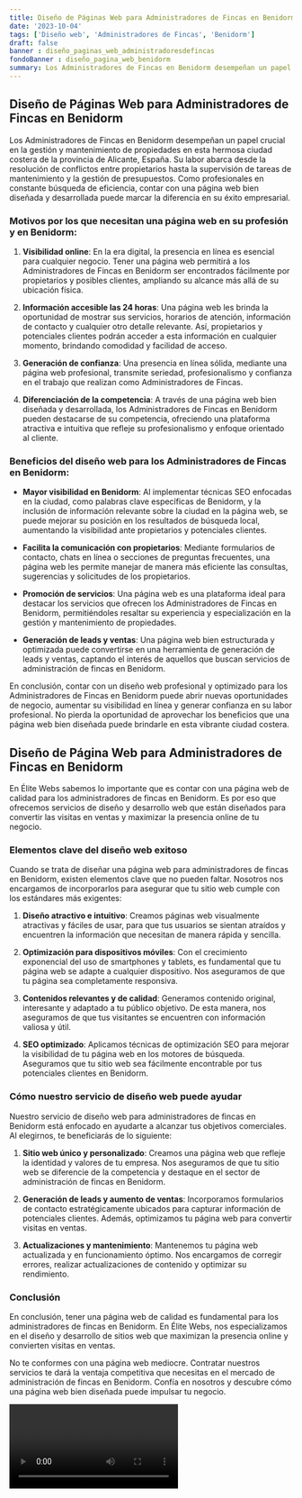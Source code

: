 ```yaml
---
title: Diseño de Páginas Web para Administradores de Fincas en Benidorm
date: '2023-10-04'
tags: ['Diseño web', 'Administradores de Fincas', 'Benidorm']
draft: false
banner : diseño_paginas_web_administradoresdefincas
fondoBanner : diseño_pagina_web_benidorm
summary: Los Administradores de Fincas en Benidorm desempeñan un papel crucial en la gestión y mantenimiento de propiedades en esta hermosa ciudad costera de la provincia de Alicante, España. Su labor abarca desde la resolución de conflictos entre propietarios hasta la supervisión de tareas de mantenimiento y la gestión de presupuestos. Como profesionales en constante búsqueda de eficiencia, contar con una página web bien diseñada y desarrollada puede marcar la diferencia en su éxito empresarial.
---
```


## Diseño de Páginas Web para Administradores de Fincas en Benidorm

Los Administradores de Fincas en Benidorm desempeñan un papel crucial en la gestión y mantenimiento de propiedades en esta hermosa ciudad costera de la provincia de Alicante, España. Su labor abarca desde la resolución de conflictos entre propietarios hasta la supervisión de tareas de mantenimiento y la gestión de presupuestos. Como profesionales en constante búsqueda de eficiencia, contar con una página web bien diseñada y desarrollada puede marcar la diferencia en su éxito empresarial.

### Motivos por los que necesitan una página web en su profesión y en Benidorm:

1. **Visibilidad online**: En la era digital, la presencia en línea es esencial para cualquier negocio. Tener una página web permitirá a los Administradores de Fincas en Benidorm ser encontrados fácilmente por propietarios y posibles clientes, ampliando su alcance más allá de su ubicación física.

2. **Información accesible las 24 horas**: Una página web les brinda la oportunidad de mostrar sus servicios, horarios de atención, información de contacto y cualquier otro detalle relevante. Así, propietarios y potenciales clientes podrán acceder a esta información en cualquier momento, brindando comodidad y facilidad de acceso.

3. **Generación de confianza**: Una presencia en línea sólida, mediante una página web profesional, transmite seriedad, profesionalismo y confianza en el trabajo que realizan como Administradores de Fincas.

4. **Diferenciación de la competencia**: A través de una página web bien diseñada y desarrollada, los Administradores de Fincas en Benidorm pueden destacarse de su competencia, ofreciendo una plataforma atractiva e intuitiva que refleje su profesionalismo y enfoque orientado al cliente.

### Beneficios del diseño web para los Administradores de Fincas en Benidorm:

- **Mayor visibilidad en Benidorm**: Al implementar técnicas SEO enfocadas en la ciudad, como palabras clave específicas de Benidorm, y la inclusión de información relevante sobre la ciudad en la página web, se puede mejorar su posición en los resultados de búsqueda local, aumentando la visibilidad ante propietarios y potenciales clientes.

- **Facilita la comunicación con propietarios**: Mediante formularios de contacto, chats en línea o secciones de preguntas frecuentes, una página web les permite manejar de manera más eficiente las consultas, sugerencias y solicitudes de los propietarios.

- **Promoción de servicios**: Una página web es una plataforma ideal para destacar los servicios que ofrecen los Administradores de Fincas en Benidorm, permitiéndoles resaltar su experiencia y especialización en la gestión y mantenimiento de propiedades.

- **Generación de leads y ventas**: Una página web bien estructurada y optimizada puede convertirse en una herramienta de generación de leads y ventas, captando el interés de aquellos que buscan servicios de administración de fincas en Benidorm.

En conclusión, contar con un diseño web profesional y optimizado para los Administradores de Fincas en Benidorm puede abrir nuevas oportunidades de negocio, aumentar su visibilidad en línea y generar confianza en su labor profesional. No pierda la oportunidad de aprovechar los beneficios que una página web bien diseñada puede brindarle en esta vibrante ciudad costera.

<GifSeo />

<Cta />

## Diseño de Página Web para Administradores de Fincas en Benidorm

En Élite Webs sabemos lo importante que es contar con una página web de calidad para los administradores de fincas en Benidorm. Es por eso que ofrecemos servicios de diseño y desarrollo web que están diseñados para convertir las visitas en ventas y maximizar la presencia online de tu negocio.

### Elementos clave del diseño web exitoso

Cuando se trata de diseñar una página web para administradores de fincas en Benidorm, existen elementos clave que no pueden faltar. Nosotros nos encargamos de incorporarlos para asegurar que tu sitio web cumple con los estándares más exigentes:

1. **Diseño atractivo e intuitivo**: Creamos páginas web visualmente atractivas y fáciles de usar, para que tus usuarios se sientan atraídos y encuentren la información que necesitan de manera rápida y sencilla.

2. **Optimización para dispositivos móviles**: Con el crecimiento exponencial del uso de smartphones y tablets, es fundamental que tu página web se adapte a cualquier dispositivo. Nos aseguramos de que tu página sea completamente responsiva.

3. **Contenidos relevantes y de calidad**: Generamos contenido original, interesante y adaptado a tu público objetivo. De esta manera, nos aseguramos de que tus visitantes se encuentren con información valiosa y útil.

4. **SEO optimizado**: Aplicamos técnicas de optimización SEO para mejorar la visibilidad de tu página web en los motores de búsqueda. Aseguramos que tu sitio web sea fácilmente encontrable por tus potenciales clientes en Benidorm.

### Cómo nuestro servicio de diseño web puede ayudar

Nuestro servicio de diseño web para administradores de fincas en Benidorm está enfocado en ayudarte a alcanzar tus objetivos comerciales. Al elegirnos, te beneficiarás de lo siguiente:

1. **Sitio web único y personalizado**: Creamos una página web que refleje la identidad y valores de tu empresa. Nos aseguramos de que tu sitio web se diferencie de la competencia y destaque en el sector de administración de fincas en Benidorm.

2. **Generación de leads y aumento de ventas**: Incorporamos formularios de contacto estratégicamente ubicados para capturar información de potenciales clientes. Además, optimizamos tu página web para convertir visitas en ventas.

3. **Actualizaciones y mantenimiento**: Mantenemos tu página web actualizada y en funcionamiento óptimo. Nos encargamos de corregir errores, realizar actualizaciones de contenido y optimizar su rendimiento.

### Conclusión

En conclusión, tener una página web de calidad es fundamental para los administradores de fincas en Benidorm. En Élite Webs, nos especializamos en el diseño y desarrollo de sitios web que maximizan la presencia online y convierten visitas en ventas.

No te conformes con una página web mediocre. Contratar nuestros servicios te dará la ventaja competitiva que necesitas en el mercado de administración de fincas en Benidorm. Confía en nosotros y descubre cómo una página web bien diseñada puede impulsar tu negocio.

<Video />

<CtaBot job='Administradores de Fincas' city='Benidorm'/>

<Gmaps query='Benidorm+españa+maps' />